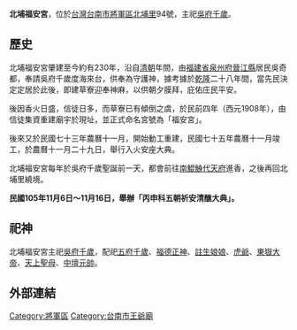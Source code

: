 '''北埔福安宮'''，位於[[台灣|台灣]][[台南市|台南市]][[將軍區|將軍區]][[北埔里|北埔里]]94號，主祀[[吳府千歲|吳府千歲]]。

== 歷史 ==
北埔福安宮肇建至今約有230年，沿自[[清朝|清朝]]年間，由[[福建省|福建省]][[泉州府|泉州府]][[晉江縣|晉江縣]]居民吳奇都，奉請吳府千歲度海來台，供奉為守護神，據考據於[[乾隆|乾隆]]二十八年間，當先民決定定居於此後，即建草寮迎奉神麻，以供朝夕膜拜，庇佑庄民平安。

後因香火日盛，信徒日多，而草寮已有傾倒之虞，於民前四年（西元1908年），由信徒集資重建廟宇於現址，並正式命名宮號為「福安宮」。

後來又於民國七十三年農曆十一月，開始動工重建，民國七十五年農曆十一月竣工，於農曆十一月二十九日，舉行入火安座大典。

北埔福安宮每年於吳府千歲聖誕前一天，都會前往[[南鯤鯓代天府|南鯤鯓代天府]]進香，之後再回北埔里繞境。

'''民國105年11月6日～11月16日，舉辦「丙申科五朝祈安清醮大典」。'''

== 祀神 ==
北埔福安宮主祀[[吳府千歲|吳府千歲]]，配祀[[五府千歲|五府千歲]]、[[福德正神|福德正神]]、[[註生娘娘|註生娘娘]]、[[虎爺|虎爺]]、[[東嶽大帝|東嶽大帝]]、[[天上聖母|天上聖母]]、[[中壇元帥|中壇元帥]]。

== 外部連結 ==


[[Category:將軍區|Category:將軍區]]
[[Category:台南市王爺廟|Category:台南市王爺廟]]